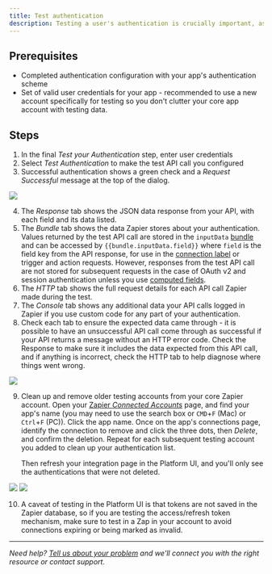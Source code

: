```yaml
---
title: Test authentication
description: Testing a user's authentication is crucially important, as it is later used to test subsequent trigger and action steps when built.
---
```

## Prerequisites

*   Completed authentication configuration with your app's authentication scheme
*   Set of valid user credentials for your app - recommended to use a new account specifically for testing so you don't clutter your core app account with testing data.

## Steps

1.  In the final _Test your Authentication_ step, enter user credentials
2.  Select _Test Authentication_ to make the test API call you configured
3.  Successful authentication shows a green check and a _Request Successful_ message at the top of the dialog.

<Frame>
  <img src="/images/60ebf09a1442345cc5d86b44440eb11c.png"/>
</Frame>

4.  The _Response_ tab shows the JSON data response from your API, with each field and its data listed.
5.  The _Bundle_ tab shows the data Zapier stores about your authentication. Values returned by the test API call are stored in the `inputData` [bundle](/platform/build/bundle#inputdata) and can be accessed by `{{bundle.inputData.field}}` where `field` is the field key from the API response, for use in the [connection label](/platform/build/connection-label) or trigger and action requests. However, responses from the test API call are not stored for subsequent requests in the case of OAuth v2 and session authentication unless you use [computed fields](/platform/build/computed-test-field).
6.  The _HTTP_ tab shows the full request details for each API call Zapier made during the test.
7.  The _Console_ tab shows any additional data your API calls logged in Zapier if you use custom code for any part of your authentication.
8.  Check each tab to ensure the expected data came through - it is possible to have an unsuccessful API call come through as successful if your API returns a message without an HTTP error code. Check the Response to make sure it includes the data expected from this API call, and if anything is incorrect, check the HTTP tab to help diagnose where things went wrong.
<Frame>
  <img src="/images/dacbdf7561aa6d2a78e599f12b80a325.png"/>
</Frame>

9.  Clean up and remove older testing accounts from your core Zapier account. Open your [Zapier _Connected Accounts_](https://zapier.com/app/connections) page, and find your app's name (you may need to use the search box or `CMD`+`F` (Mac) or `Ctrl`+`F` (PC)). Click the app name. Once on the app's connections page, identify the connection to remove and click the three dots, then _Delete_, and confirm the deletion. Repeat for each subsequent testing account you added to clean up your authentication list.

    Then refresh your integration page in the Platform UI, and you'll only see the authentications that were not deleted.
<Frame>
  <img src="/images/943cd7b0ee2ada32492c834157a2eccb.png"/>
</Frame>

<Frame>
  <img src="/images/b31f5c7f712c1a585e727b729248615a.png"/>
</Frame>

10.  A caveat of testing in the Platform UI is that tokens are not saved in the Zapier database, so if you are testing the access/refresh token mechanism, make sure to test in a Zap in your account to avoid connections expiring or being marked as invalid.

- - -

_Need help? [Tell us about your problem](https://developer.zapier.com/contact) and we'll connect you with the right resource or contact support._
